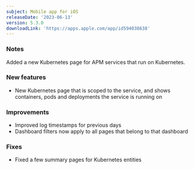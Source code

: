 ```yaml
---
subject: Mobile app for iOS
releaseDate: '2023-06-13'
version: 5.3.0
downloadLink: 'https://apps.apple.com/app/id594038638'
---
```


### Notes

Added a new Kubernetes page for APM services that run on Kubernetes.

### New features

* New Kubernetes page that is scoped to the service, and shows containers, pods and deployments the service is running on

### Improvements

* Improved log timestamps for previous days
* Dashboard filters now apply to all pages that belong to that dashboard

### Fixes

* Fixed a few summary pages for Kubernetes entities